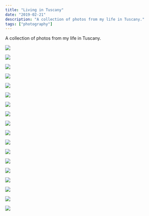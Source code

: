 ```yaml
---
title: "Living in Tuscany"
date: "2019-02-21"
description: "A collection of photos from my life in Tuscany."
tags: ["photography"]
---
```


A collection of photos from my life in Tuscany.

<Img
  src="/images/posts/firenze-ponte-vecchio-arno.jpg"
  width={2154}
  height={1632}
  caption="Arno River from Ponte Vecchio (Florence) - February 2019"
/>

<Img
  src="/images/posts/piazza-grande-montepulciano.jpeg"
  width={2154}
  height={3232}
  caption="Piazza Grande in Montepulciano - December 2018"
/>

<Img
  src="/images/posts/horse-montepulciano.jpeg"
  width={2154}
  height={3232}
  caption="In honor of Leonardo da Vinci (Montepulciano) - October 2018"
/>

<Img
  src="/images/posts/cortona.jpeg"
  width={2154}
  height={1632}
  caption="Cortona - October 2018"
/>

<Img
  src="/images/posts/radda.jpeg"
  width={2154}
  height={1632}
  caption="Radda in Chianti - September 2018"
/>

<Img
  src="/images/posts/lake-chiusi-two.jpeg"
  width={2154}
  height={1632}
  caption="Lake of Chiusi - July 2017"
/>

<Img
  src="/images/posts/montepulciano.jpeg"
  width={2154}
  height={1632}
  caption="Montepulciano - April 2017"
/>

<Img
  src="/images/posts/siena-cathedral.jpeg"
  width={2154}
  height={3232}
  caption="Siena Cathedral - January 2017"
/>

<Img
  src="/images/posts/arno.jpeg"
  width={2154}
  height={1632}
  caption="Arno River (Florence) - November 2016"
/>

<Img
  src="/images/posts/palazzo-vecchio.jpeg"
  width={2154}
  height={2132}
  caption="Palazzo Vecchio (Florence) - November 2016"
/>

<Img
  src="/images/posts/siena.jpeg"
  width={2154}
  height={3232}
  caption="Siena - October 2016"
/>

<Img
  src="/images/posts/florence.jpeg"
  width={2154}
  height={1632}
  caption="Florence - May 2016"
/>

<Img
  src="/images/posts/giotto.jpeg"
  width={2154}
  height={3232}
  caption="Giotto's Campanile (Florence) - October 2015"
/>

<Img
  src="/images/posts/pisa-tower.jpeg"
  width={2154}
  height={3232}
  caption="Leaning Tower of Pisa - January 2015"
/>

<Img
  src="/images/posts/salimbeni.jpeg"
  width={2154}
  height={1632}
  caption="Piazza Salimbeni - December 2014"
/>

<Img
  src="/images/posts/lake-chiusi.jpeg"
  width={2154}
  height={1632}
  caption="Lake of Chiusi - 2014"
/>

<Img
  src="/images/posts/piazza-campo.jpeg"
  width={2154}
  height={1632}
  caption="Piazza Del Campo - Siena 2014"
/>

<Img
  src="/images/posts/san-domenico.jpeg"
  width={2154}
  height={1632}
  caption="San Domenico - Siena 2013"
/>
